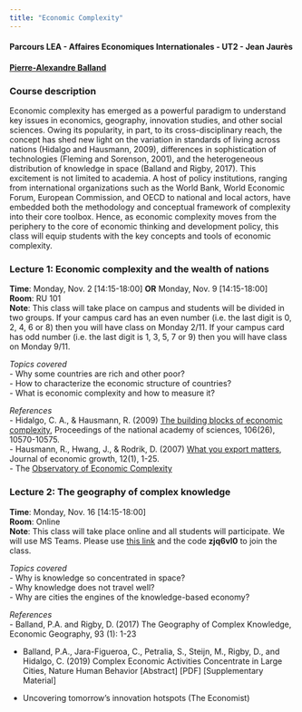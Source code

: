 ```yaml
---
title: "Economic Complexity"
---
```


#### Parcours LEA - Affaires Economiques Internationales - UT2 - Jean Jaurès  
#### [Pierre-Alexandre Balland](https://www.paballand.com)  

### Course description     
Economic complexity has emerged as a powerful paradigm to understand key issues in economics, geography, innovation studies, and other social sciences. Owing its popularity, in part, to its cross-disciplinary reach, the concept has shed new light on the variation in standards of living across nations (Hidalgo and Hausmann, 2009), differences in sophistication of technologies (Fleming and Sorenson, 2001), and the heterogeneous distribution of knowledge in space (Balland and Rigby, 2017). This excitement is not limited to academia. A host of policy institutions, ranging from international organizations such as the World Bank, World Economic Forum, European Commission, and OECD to national and local actors, have embedded both the methodology and conceptual framework of complexity into their core toolbox. Hence, as economic complexity moves from the periphery to the core of economic thinking and development policy, this class will equip students with the key concepts and tools of economic complexity.       

### Lecture 1: Economic complexity and the wealth of nations   
**Time**: Monday, Nov. 2 [14:15-18:00] **OR** Monday, Nov. 9 [14:15-18:00]   
**Room**: RU 101  
**Note**: This class will take place on campus and students will be divided in two groups. If your campus card has an even number (i.e. the last digit is 0, 2, 4, 6 or 8) then you will have class on Monday 2/11. If your campus card has odd number (i.e. the last digit is 1, 3, 5, 7 or 9) then you will have class on Monday 9/11.  

*Topics covered*  
- Why some countries are rich and other poor?  
- How to characterize the economic structure of countries?  
- What is economic complexity and how to measure it?  

*References*   
- Hidalgo, C. A., & Hausmann, R. (2009) [The building blocks of economic complexity](https://www.pnas.org/content/106/26/10570), Proceedings of the national academy of sciences, 106(26), 10570-10575.     
- Hausmann, R., Hwang, J., & Rodrik, D. (2007) [What you export matters](https://drodrik.scholar.harvard.edu/files/dani-rodrik/files/what-you-export-matters.pdf), Journal of economic growth, 12(1), 1-25.    
- The [Observatory of Economic Complexity](atlas.media.mit.edu)    

### Lecture 2:  The geography of complex knowledge   
**Time**: Monday, Nov. 16 [14:15-18:00]   
**Room**: Online  
**Note**: This class will take place online and all students will participate. We will use MS Teams. Please use [this link](https://teams.microsoft.com/l/team/19%3a490eefad5ea5415d998396476821648a%40thread.tacv2/conversations?groupId=2dba9a84-50bb-49da-b590-47b16aef566d&tenantId=d72758a0-a446-4e0f-a0aa-4bf95a4a10e7) and the code **zjq6vl0** to join the class.  

*Topics covered*  
- Why is knowledge so concentrated in space?  
- Why knowledge does not travel well?   
- Why are cities the engines of the knowledge-based economy?  

*References*   
- Balland, P.A. and Rigby, D. (2017) The Geography of Complex Knowledge, Economic Geography, 93 (1): 1-23  

- Balland, P.A., Jara-Figueroa, C., Petralia, S., Steijn, M., Rigby, D., and Hidalgo, C. (2019) Complex Economic Activities Concentrate in Large Cities, Nature Human Behavior  [Abstract]  [PDF] [Supplementary Material] 

- Uncovering tomorrow’s innovation hotspots (The Economist)